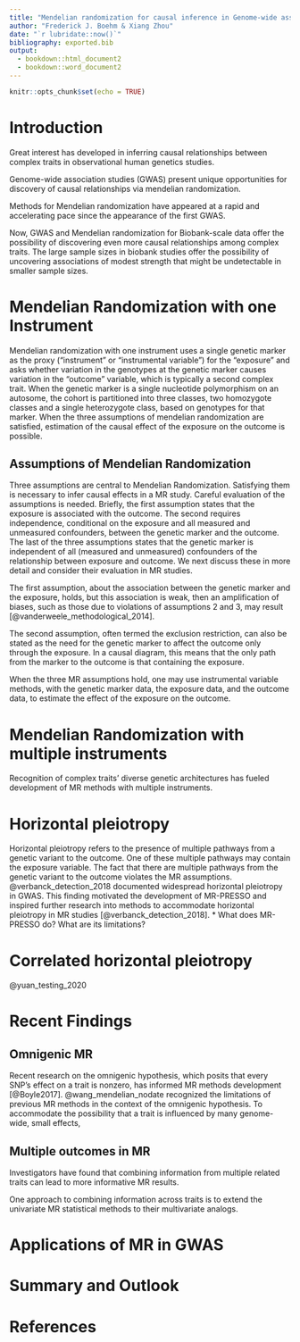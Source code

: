 ```yaml
---
title: "Mendelian randomization for causal inference in Genome-wide association studies"
author: "Frederick J. Boehm & Xiang Zhou"
date: "`r lubridate::now()`"
bibliography: exported.bib
output: 
  - bookdown::html_document2
  - bookdown::word_document2
---
```


```r
knitr::opts_chunk$set(echo = TRUE)
```

# Introduction

Great interest has developed in inferring causal relationships between complex 
traits in observational human genetics studies. 

Genome-wide association studies (GWAS) present unique opportunities for 
discovery of causal relationships via mendelian randomization.

Methods for Mendelian randomization have appeared at a rapid and accelerating pace since the 
appearance of the first GWAS. 

Now, GWAS and Mendelian randomization for Biobank-scale data offer the possibility
of discovering even more causal relationships among complex traits. The large
sample sizes in biobank studies offer the possibility of uncovering associations of modest strength 
that might be undetectable in smaller sample sizes. 




# Mendelian Randomization with one Instrument

Mendelian randomization with one instrument uses a single genetic marker 
as the proxy ("instrument" or "instrumental variable") for the "exposure" and asks 
whether variation in the genotypes at the genetic marker causes variation in the 
"outcome" variable, which is typically a second complex trait. When the genetic marker 
is a single nucleotide polymorphism on an autosome, the cohort is partitioned into three 
classes, two homozygote classes and a single heterozygote class, based on genotypes 
for that marker. When the three assumptions of mendelian randomization are satisfied, 
estimation of the causal effect of the exposure on the outcome is possible. 



## Assumptions of Mendelian Randomization

Three assumptions are central to Mendelian Randomization. Satisfying them is necessary to infer causal effects in a MR study. Careful evaluation of the assumptions is needed. Briefly, the first assumption states that the exposure is associated with the outcome. The second requires independence, conditional on the exposure and all measured and unmeasured confounders, between the genetic marker and the outcome. The last of the three assumptions states that the genetic marker is independent of all (measured and unmeasured) confounders of the relationship between exposure and outcome. We next discuss these in more detail and consider their evaluation in MR studies.

The first assumption, about the association between the genetic marker and the exposure, holds, but this association is weak, then an amplification of biases, such as those due to violations of assumptions 2 and 3, may result [@vanderweele_methodological_2014]. 

The second assumption, often termed the exclusion restriction, can also be stated as 
the need for the genetic marker to affect the outcome only through the exposure. In a 
causal diagram, this means that the only path from the marker to the outcome is that 
containing the exposure.

When the three MR assumptions hold, one may use instrumental variable methods, 
with the genetic marker data, the exposure data, and the outcome data, to estimate the 
effect of the exposure on the outcome. 



# Mendelian Randomization with multiple instruments

Recognition of complex traits' diverse genetic architectures has fueled development of MR methods with multiple instruments. 




# Horizontal pleiotropy

Horizontal pleiotropy refers to the presence of multiple pathways from a genetic 
variant to the outcome. One of these multiple pathways may contain the exposure variable.
The fact that there are multiple pathways from the genetic variant to the outcome violates
the MR assumptions. @verbanck_detection_2018 documented widespread horizontal pleiotropy 
in GWAS. This finding motivated the development of MR-PRESSO and inspired 
further research into methods to accommodate horizontal pleiotropy in MR studies [@verbanck_detection_2018].
* What does MR-PRESSO do? What are its limitations?







# Correlated horizontal pleiotropy

@yuan_testing_2020 


# Recent Findings

## Omnigenic MR

Recent research on the omnigenic hypothesis, which posits 
that every SNP's effect on a trait is nonzero, has informed
MR methods development [@Boyle2017]. @wang_mendelian_nodate 
recognized the limitations of previous MR methods in the 
context of the omnigenic hypothesis. To accommodate the possibility
that a trait is influenced by many genome-wide, small effects, 

## Multiple outcomes in MR

Investigators have found that combining information from multiple  related traits can lead to more informative MR results. 

One approach to combining information across traits is to extend the univariate MR statistical methods to their multivariate analogs.

# Applications of MR in GWAS 














# Summary and Outlook





# References

